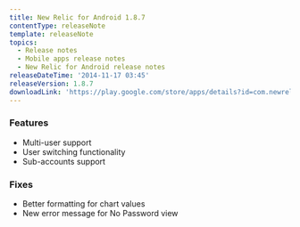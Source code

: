 ```yaml
---
title: New Relic for Android 1.8.7
contentType: releaseNote
template: releaseNote
topics:
  - Release notes
  - Mobile apps release notes
  - New Relic for Android release notes
releaseDateTime: '2014-11-17 03:45'
releaseVersion: 1.8.7
downloadLink: 'https://play.google.com/store/apps/details?id=com.newrelic.rpm&hl=en'
---
```


### Features

* Multi-user support
* User switching functionality
* Sub-accounts support

### Fixes

* Better formatting for chart values
* New error message for No Password view
